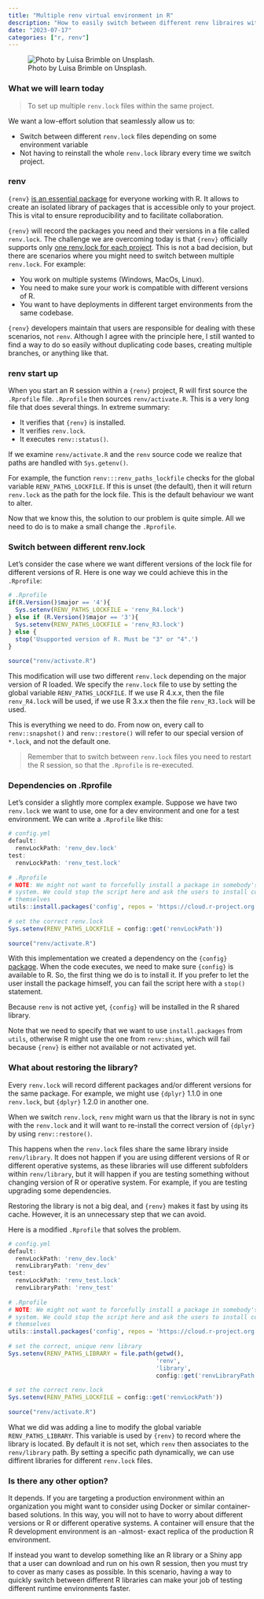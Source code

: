 ```yaml
---
title: "Multiple renv virtual environment in R"
description: "How to easily switch between different renv libraires within the same project."
date: "2023-07-17"
categories: ["r, renv"]
---
```

![Photo by Luisa Brimble on Unsplash.](./img/cover.jpg)

### What we will learn today

> To set up multiple `renv.lock` files within the same project.

We want a low-effort solution that seamlessly allow us to:

*   Switch between different `renv.lock` files depending on some environment variable
*   Not having to reinstall the whole `renv.lock` library every time we switch project.

### renv

`{renv}` [is an essential package](../2022-07-22_renv_r_env_reproducible/index.qmd) for everyone working with R. It allows to create an isolated library of packages that is accessible only to your project. This is vital to ensure reproducibility and to facilitate collaboration.

`{renv}` will record the packages you need and their versions in a file called `renv.lock`. The challenge we are overcoming today is that `{renv}` officially supports only [one renv.lock for each project](https://github.com/rstudio/renv/issues/253). This is not a bad decision, but there are scenarios where you might need to switch between multiple `renv.lock`. For example:

* You work on multiple systems (Windows, MacOs, Linux).
* You need to make sure your work is compatible with different versions of R.
* You want to have deployments in different target environments from the same codebase.

`{renv}` developers maintain that users are responsible for dealing with these scenarios, not `renv`. Although I agree with the principle here, I still wanted to find a way to do so easily without duplicating code bases, creating multiple branches, or anything like that.

### renv start up

When you start an R session within a `{renv}` project, R will first source the `.Rprofile` file. `.Rprofile` then sources `renv/activate.R`. This is a very long file that does several things. In extreme summary:

* It verifies that `{renv}` is installed.
* It verifies `renv.lock`.
* It executes `renv::status()`.

If we examine `renv/activate.R` and the `renv` source code we realize that paths are handled with `Sys.getenv()`.

For example, the function `renv:::renv_paths_lockfile` checks for the global variable `RENV_PATHS_LOCKFILE`. If this is unset (the default), then it will return `renv.lock` as the path for the lock file. This is the default behaviour we want to alter.

Now that we know this, the solution to our problem is quite simple. All we need to do is to make a small change the `.Rprofile`.

### Switch between different renv.lock

Let’s consider the case where we want different versions of the lock file for different versions of R. Here is one way we could achieve this in the `.Rprofile`:

```r
# .Rprofile  
if(R.Version()$major == '4'){  
  Sys.setenv(RENV_PATHS_LOCKFILE = 'renv_R4.lock')  
} else if (R.Version()$major == '3'){  
  Sys.setenv(RENV_PATHS_LOCKFILE = 'renv_R3.lock')  
} else {  
  stop('Usupported version of R. Must be "3" or "4".')  
}  
  
source("renv/activate.R")
```

This modification will use two different `renv.lock` depending on the major version of R loaded. We specify the `renv.lock` file to use by setting the global variable `RENV_PATHS_LOCKFILE`. If we use R 4.x.x, then the file `renv_R4.lock` will be used, if we use R 3.x.x then the file `renv_R3.lock` will be used.

This is everything we need to do. From now on, every call to `renv::snapshot()` and `renv::restore()` will refer to our special version of `*.lock`, and not the default one.

> Remember that to switch between `renv.lock` files you need to restart the R session, so that the `.Rprofile` is re-executed.

### Dependencies on .Rprofile

Let’s consider a slightly more complex example. Suppose we have two `renv.lock` we want to use, one for a dev environment and one for a test environment. We can write a `.Rprofile` like this:

```r
# config.yml  
default:  
  renvLockPath: 'renv_dev.lock'  
test:  
  renvLockPath: 'renv_test.lock'  
  
# .Rprofile  
# NOTE: We might not want to forcefully install a package in somebody's  
# system. We could stop the script here and ask the users to install config  
# themselves  
utils::install.packages('config', repos = 'https://cloud.r-project.org')  
  
# set the correct renv.lock  
Sys.setenv(RENV_PATHS_LOCKFILE = config::get('renvLockPath'))  
  
source("renv/activate.R")
```

With this implementation we created a dependency on the `{config}` [package](../2022-08-17_config_r/index.qmd). When the code executes, we need to make sure `{config}` is available to R. So, the first thing we do is to install it. If you prefer to let the user install the package himself, you can fail the script here with a `stop()` statement.

Because `renv` is not active yet, `{config}` will be installed in the R shared library.

Note that we need to specify that we want to use `install.packages` from `utils`, otherwise R might use the one from `renv:shims`, which will fail because `{renv}` is either not available or not activated yet.

### What about restoring the library?

Every `renv.lock` will record different packages and/or different versions for the same package. For example, we might use `{dplyr}` 1.1.0 in one `renv.lock`, but `{dplyr}` 1.2.0 in another one.

When we switch `renv.lock`, `renv` might warn us that the library is not in sync with the `renv.lock` and it will want to re-install the correct version of `{dplyr}` by using `renv::restore()`.

This happens when the `renv.lock` files share the same library inside `renv/library`. It does not happen if you are using different versions of R or different operative systems, as these libraries will use different subfolders within `renv/library`, but it will happen if you are testing something without changing version of R or operative system. For example, if you are testing upgrading some dependencies.

Restoring the library is not a big deal, and `{renv}` makes it fast by using its cache. However, it is an unnecessary step that we can avoid.

Here is a modified `.Rprofile` that solves the problem.

```r
# config.yml  
default:  
  renvLockPath: 'renv_dev.lock'  
  renvLibraryPath: 'renv_dev'  
test:  
  renvLockPath: 'renv_test.lock'  
  renvLibraryPath: 'renv_test'  
  
# .Rprofile  
# NOTE: We might not want to forcefully install a package in somebody's  
# system. We could stop the script here and ask the users to install config  
# themselves  
utils::install.packages('config', repos = 'https://cloud.r-project.org')  
  
# set the correct, unique renv library  
Sys.setenv(RENV_PATHS_LIBRARY = file.path(getwd(),   
                                          'renv',  
                                          'library',  
                                          config::get('renvLibraryPath')))  
  
# set the correct renv.lock  
Sys.setenv(RENV_PATHS_LOCKFILE = config::get('renvLockPath'))  
  
source("renv/activate.R")
```

What we did was adding a line to modify the global variable `RENV_PATHS_LIBRARY`. This variable is used by `{renv}` to record where the library is located. By default it is not set, which `renv` then associates to the `renv/library` path. By setting a specific path dynamically, we can use diffirent libraries for different `renv.lock` files.

### Is there any other option?

It depends. If you are targeting a production environment within an organization you might want to consider using Docker or similar container-based solutions. In this way, you will not to have to worry about different versions or R or different operative systems. A container will ensure that the R development environment is an -almost- exact replica of the production R environment.

If instead you want to develop something like an R library or a Shiny app that a user can download and run on his own R session, then you must try to cover as many cases as possible. In this scenario, having a way to quickly switch between different R libraries can make your job of testing different runtime environments faster.
